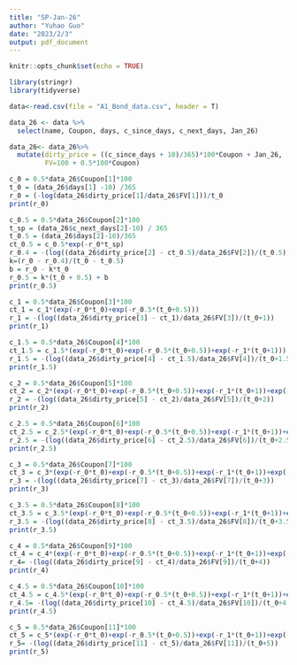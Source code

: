 ```yaml
---
title: "SP-Jan-26"
author: "Yuhao Guo"
date: "2023/2/3"
output: pdf_document
---
```


```r
knitr::opts_chunk$set(echo = TRUE)
```

```r
library(stringr)
library(tidyverse)
```

```r
data<-read.csv(file = "A1_Bond_data.csv", header = T)
```

```r
data_26 <- data %>%
  select(name, Coupon, days, c_since_days, c_next_days, Jan_26)

data_26<- data_26%>%
  mutate(dirty_price = ((c_since_days + 10)/365)*100*Coupon + Jan_26,
         FV=100 + 0.5*100*Coupon)
```

```r
c_0 = 0.5*data_26$Coupon[1]*100
t_0 = (data_26$days[1] -10) /365
r_0 = (-log(data_26$dirty_price[1]/data_26$FV[1]))/t_0
print(r_0)
```
```r
c_0.5 = 0.5*data_26$Coupon[2]*100
t_sp = (data_26$c_next_days[2]-10) / 365
t_0.5 = (data_26$days[2]-10)/365
ct_0.5 = c_0.5*exp(-r_0*t_sp)
r_0.4 = -(log((data_26$dirty_price[2] - ct_0.5)/data_26$FV[2])/(t_0.5))
k=(r_0 - r_0.4)/(t_0 - t_0.5)
b = r_0 - k*t_0
r_0.5 = k*(t_0 + 0.5) + b
print(r_0.5)
```

```r
c_1 = 0.5*data_26$Coupon[3]*100
ct_1 = c_1*(exp(-r_0*t_0)+exp(-r_0.5*(t_0+0.5)))
r_1 = -(log((data_26$dirty_price[3] - ct_1)/data_26$FV[3])/(t_0+1))
print(r_1)
```

```r
c_1.5 = 0.5*data_26$Coupon[4]*100
ct_1.5 = c_1.5*(exp(-r_0*t_0)+exp(-r_0.5*(t_0+0.5))+exp(-r_1*(t_0+1)))
r_1.5 = -(log((data_26$dirty_price[4] - ct_1.5)/data_26$FV[4])/(t_0+1.5))
print(r_1.5)
```
```r
c_2 = 0.5*data_26$Coupon[5]*100
ct_2 = c_2*(exp(-r_0*t_0)+exp(-r_0.5*(t_0+0.5))+exp(-r_1*(t_0+1))+exp(-r_1.5*(t_0+1.5)))
r_2 = -(log((data_26$dirty_price[5] - ct_2)/data_26$FV[5])/(t_0+2))
print(r_2)
```
```r
c_2.5 = 0.5*data_26$Coupon[6]*100
ct_2.5 = c_2.5*(exp(-r_0*t_0)+exp(-r_0.5*(t_0+0.5))+exp(-r_1*(t_0+1))+exp(-r_1.5*(t_0+1.5))+exp(-r_2*(t_0+2)))
r_2.5 = -(log((data_26$dirty_price[6] - ct_2.5)/data_26$FV[6])/(t_0+2.5))
print(r_2.5)
```

```r
c_3 = 0.5*data_26$Coupon[7]*100
ct_3 = c_3*(exp(-r_0*t_0)+exp(-r_0.5*(t_0+0.5))+exp(-r_1*(t_0+1))+exp(-r_1.5*(t_0+1.5))+exp(-r_2*(t_0+2))+exp(-r_2.5*(t_0+2.5)))
r_3 = -(log((data_26$dirty_price[7] - ct_3)/data_26$FV[7])/(t_0+3))
print(r_3)
```

```r
c_3.5 = 0.5*data_26$Coupon[8]*100
ct_3.5 = c_3.5*(exp(-r_0*t_0)+exp(-r_0.5*(t_0+0.5))+exp(-r_1*(t_0+1))+exp(-r_1.5*(t_0+1.5))+exp(-r_2*(t_0+2))+exp(-r_2.5*(t_0+2.5))+exp(-r_3*(t_0+3)))
r_3.5 = -(log((data_26$dirty_price[8] - ct_3.5)/data_26$FV[8])/(t_0+3.5))
print(r_3.5)
```
```r
c_4 = 0.5*data_26$Coupon[9]*100
ct_4 = c_4*(exp(-r_0*t_0)+exp(-r_0.5*(t_0+0.5))+exp(-r_1*(t_0+1))+exp(-r_1.5*(t_0+1.5))+exp(-r_2*(t_0+2))+exp(-r_2.5*(t_0+2.5))+exp(-r_3*(t_0+3))+exp(-r_3.5*(t_0+3.5)))
r_4= -(log((data_26$dirty_price[9] - ct_4)/data_26$FV[9])/(t_0+4))
print(r_4)
```

```r
c_4.5 = 0.5*data_26$Coupon[10]*100
ct_4.5 = c_4.5*(exp(-r_0*t_0)+exp(-r_0.5*(t_0+0.5))+exp(-r_1*(t_0+1))+exp(-r_1.5*(t_0+1.5))+exp(-r_2*(t_0+2))+exp(-r_2.5*(t_0+2.5))+exp(-r_3*(t_0+3))+exp(-r_3.5*(t_0+3.5))+exp(-r_4*(t_0+4)))
r_4.5= -(log((data_26$dirty_price[10] - ct_4.5)/data_26$FV[10])/(t_0+4.5))
print(r_4.5)
```
```r
c_5 = 0.5*data_26$Coupon[11]*100
ct_5 = c_5*(exp(-r_0*t_0)+exp(-r_0.5*(t_0+0.5))+exp(-r_1*(t_0+1))+exp(-r_1.5*(t_0+1.5))+exp(-r_2*(t_0+2))+exp(-r_2.5*(t_0+2.5))+exp(-r_3*(t_0+3))+exp(-r_3.5*(t_0+3.5))+exp(-r_4*(t_0+4))+exp(-r_4.5*(t_0+4.5)))
r_5= -(log((data_26$dirty_price[11] - ct_5)/data_26$FV[11])/(t_0+5))
print(r_5)
```